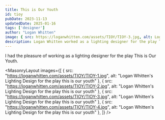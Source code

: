 ```yaml
---
title: This is Our Youth
id: tioy
pubDate: 2023-11-13
updatedDate: 2025-01-16
tags: ['designer']
author: "Logan Whitten"
image: { src: https://loganwhitten.com/assets/TIOY/TIOY-3.jpg, alt: Logan Whitten's Lighting Design for the play this is our youth, positionx: 30%, positiony: 20%}
description: Logan Whitten worked as a lighting designer for the play This is Our Youth.
---
```


I had the pleasure of working as a lighting designer for the play This is Our Youth.



<MasonryLayout images={[
    { src: "https://loganwhitten.com/assets/TIOY/TIOY-1.jpg", alt: "Logan Whitten's Lighting Design for the play this is our youth" },
    { src: "https://loganwhitten.com/assets/TIOY/TIOY-2.jpg", alt: "Logan Whitten's Lighting Design for the play this is our youth" },
    { src: "https://loganwhitten.com/assets/TIOY/TIOY-3.jpg", alt: "Logan Whitten's Lighting Design for the play this is our youth" },
    { src: "https://loganwhitten.com/assets/TIOY/TIOY-4.jpg", alt: "Logan Whitten's Lighting Design for the play this is our youth" },
]} />
